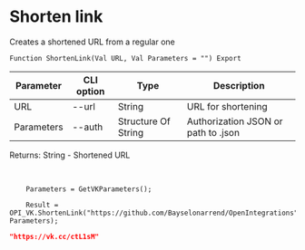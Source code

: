 ﻿---
sidebar_position: 5
---


# Shorten link
 Creates a shortened URL from a regular one



`Function ShortenLink(Val URL, Val Parameters = "") Export`

  | Parameter | CLI option | Type | Description |
  |-|-|-|-|
  | URL | --url | String | URL for shortening |
  | Parameters | --auth | Structure Of String | Authorization JSON or path to .json |

  
  Returns:  String - Shortened URL

<br/>




```bsl title="Code example"
    Parameters = GetVKParameters();

    Result = OPI_VK.ShortenLink("https://github.com/Bayselonarrend/OpenIntegrations", Parameters);
```
 



```json title="Result"
"https://vk.cc/ctL1sM"
```
